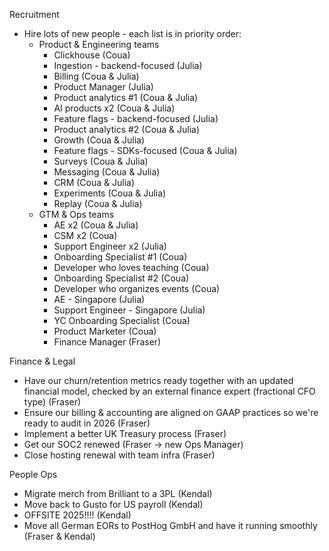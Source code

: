 Recruitment
* Hire lots of new people - each list is in priority order:
  * Product & Engineering teams
    * Clickhouse (Coua)
    * Ingestion - backend-focused (Julia)
    * Billing (Coua & Julia)
    * Product Manager (Julia)
    * Product analytics #1 (Coua & Julia)
    * AI products x2 (Coua & Julia)
    * Feature flags - backend-focused (Julia)
    * Product analytics #2 (Coua & Julia)
    * Growth (Coua & Julia)
    * Feature flags - SDKs-focused (Coua & Julia)
    * Surveys (Coua & Julia)
    * Messaging (Coua & Julia)
    * CRM (Coua & Julia)
    * Experiments (Coua & Julia)
    * Replay (Coua & Julia)
  * GTM & Ops teams
    * AE x2 (Coua & Julia)
    * CSM x2 (Coua)
    * Support Engineer x2 (Julia)
    * Onboarding Specialist #1 (Coua)
    * Developer who loves teaching (Coua)
    * Onboarding Specialist #2 (Coua)
    * Developer who organizes events (Coua)
    * AE - Singapore (Julia)
    * Support Engineer - Singapore (Julia)
    * YC Onboarding Specialist (Coua)
    * Product Marketer (Coua)
    * Finance Manager (Fraser)

Finance & Legal
* Have our churn/retention metrics ready together with an updated financial model, checked by an external finance expert (fractional CFO type) (Fraser)
* Ensure our billing & accounting are aligned on GAAP practices so we're ready to audit in 2026 (Fraser)
* Implement a better UK Treasury process (Fraser)
* Get our SOC2 renewed (Fraser -> new Ops Manager)
* Close hosting renewal with team infra (Fraser)

People Ops
* Migrate merch from Brilliant to a 3PL (Kendal)
* Move back to Gusto for US payroll (Kendal)
* OFFSITE 2025!!!! (Kendal)
* Move all German EORs to PostHog GmbH and have it running smoothly (Fraser & Kendal)
